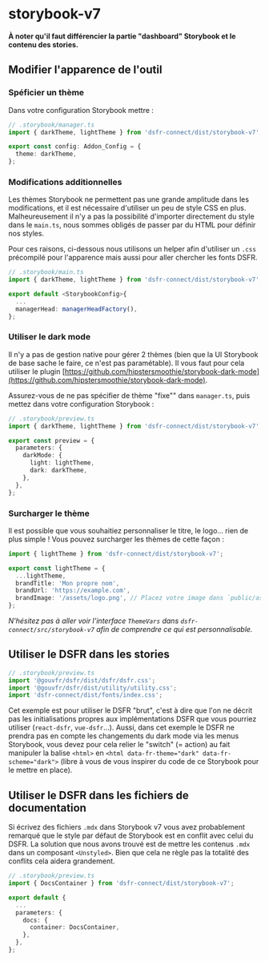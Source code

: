 
<Meta title="dsfr-connect/Utilisation/storybook-v7" />

# storybook-v7

**À noter qu'il faut différencier la partie "dashboard" Storybook et le contenu des stories.**

## Modifier l'apparence de l'outil

### Spéficier un thème

Dans votre configuration Storybook mettre :

```ts
// .storybook/manager.ts
import { darkTheme, lightTheme } from 'dsfr-connect/dist/storybook-v7';

export const config: Addon_Config = {
  theme: darkTheme,
};
```

### Modifications additionnelles

Les thèmes Storybook ne permettent pas une grande amplitude dans les modifications, et il est nécessaire d'utiliser un peu de style CSS en plus. Malheureusement il n'y a pas la possibilité d'importer directement du style dans le `main.ts`, nous sommes obligés de passer par du HTML pour définir nos styles.

Pour ces raisons, ci-dessous nous utilisons un helper afin d'utiliser un `.css` précompilé pour l'apparence mais aussi pour aller chercher les fonts DSFR.

```ts
// .storybook/main.ts
import { darkTheme, lightTheme } from 'dsfr-connect/dist/storybook-v7';

export default <StorybookConfig>{
  ...
  managerHead: managerHeadFactory(),
};
```

### Utiliser le dark mode

Il n'y a pas de gestion native pour gérer 2 thèmes (bien que la UI Storybook de base sache le faire, ce n'est pas paramétable). Il vous faut pour cela utiliser le plugin [https://github.com/hipstersmoothie/storybook-dark-mode](https://github.com/hipstersmoothie/storybook-dark-mode).

Assurez-vous de ne pas spécifier de thème "fixe"" dans `manager.ts`, puis mettez dans votre configuration Storybook :

```ts
// .storybook/preview.ts
import { darkTheme, lightTheme } from 'dsfr-connect/dist/storybook-v7';

export const preview = {
  parameters: {
    darkMode: {
      light: lightTheme,
      dark: darkTheme,
    },
  },
};
```

### Surcharger le thème

Il est possible que vous souhaitiez personnaliser le titre, le logo... rien de plus simple ! Vous pouvez surcharger les thèmes de cette façon :

```ts
import { lightTheme } from 'dsfr-connect/dist/storybook-v7';

export const lightTheme = {
  ...lightTheme,
  brandTitle: 'Mon propre nom',
  brandUrl: 'https://example.com',
  brandImage: '/assets/logo.png', // Placez votre image dans `public/assets/logo.png` et utilisez dans votre configuration du `main.ts` : `staticDirs: ['../public'],`
};
```

_N'hésitez pas à aller voir l'interface `ThemeVars` dans `dsfr-connect/src/storybook-v7` afin de comprendre ce qui est personnalisable._

## Utiliser le DSFR dans les stories

```ts
// .storybook/preview.ts
import '@gouvfr/dsfr/dist/dsfr/dsfr.css';
import '@gouvfr/dsfr/dist/utility/utility.css';
import 'dsfr-connect/dist/fonts/index.css';
```

Cet exemple est pour utiliser le DSFR "brut", c'est à dire que l'on ne décrit pas les initialisations propres aux implémentations DSFR que vous pourriez utiliser (`react-dsfr`, `vue-dsfr`...). Aussi, dans cet exemple le DSFR ne prendra pas en compte les changements du dark mode via les menus Storybook, vous devez pour cela relier le "switch" (= action) au fait manipuler la balise `<html>` en `<html data-fr-theme="dark" data-fr-scheme="dark">` (libre à vous de vous inspirer du code de ce Storybook pour le mettre en place).

## Utiliser le DSFR dans les fichiers de documentation

Si écrivez des fichiers `.mdx` dans Storybook v7 vous avez probablement remarqué que le style par défaut de Storybook est en conflit avec celui du DSFR. La solution que nous avons trouvé est de mettre les contenus `.mdx` dans un composant `<Unstyled>`. Bien que cela ne règle pas la totalité des conflits cela aidera grandement.

```ts
// .storybook/preview.ts
import { DocsContainer } from 'dsfr-connect/dist/storybook-v7';

export default {
  ...
  parameters: {
    docs: {
      container: DocsContainer,
    },
  },
};
```
